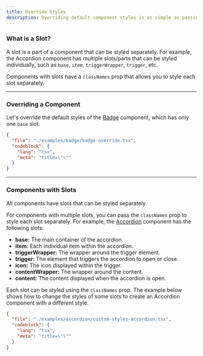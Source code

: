 ```yaml
---
title: Override Styles
description: Overriding default component styles is as simple as passing your own class names to the `className` or to the `classNames` prop for components with slots.
---
```



### What is a Slot?

A slot is a part of a component that can be styled separately. For example, the Accordion component has multiple slots/parts that can be styled individually, such as `base`, `item`, `triggerWrapper`, `trigger`, etc.

Components with slots have a `classNames` prop that allows you to style each slot separately.

---

### Overriding a Component

Let's override the default styles of the [Badge](/docs/components/badge) component, which has only one `base` slot.

<ComponentPreview>
  <BadgeOverride />
</ComponentPreview>

```json doc-gen:file
{
  "file": "./examples/badge/badge-override.tsx",
  "codeblock": {
    "lang": "tsx",
    "meta": "title=\"\""
  }
}
```

---

### Components with Slots

All components have slots that can be styled separately.
<Alert 
  color="info"
  title="Note:"
  description="For components like `label` and `badge` that only have one slot, you cannot use the `classNames` prop to style the slots. Instead, you can pass the `className` prop to customize the style of the component. An example of this has already been shown above."
/>

For components with multiple slots, you can pass the `classNames` prop to style each slot separately. For example, the [Accordion](/docs/components/accordion) component has the following slots:

- **base:** The main container of the accordion.
- **item:** Each individual item within the accordion.
- **triggerWrapper:** The wrapper around the trigger element.
- **trigger:** The element that triggers the accordion to open or close.
- **icon:** The icon displayed within the trigger.
- **contentWrapper:** The wrapper around the content.
- **content:** The content displayed when the accordion is open.

Each slot can be styled using the `classNames` prop. The example below shows how to change the styles of some slots to create an Accordion component with a different style.

<ComponentPreview>
  <AccordionCustomStyles />
</ComponentPreview>

```json doc-gen:file
{
  "file": "./examples/accordion/custom-styles-accordion.tsx",
  "codeblock": {
    "lang": "tsx",
    "meta": "title=\"\""
  }
}
```